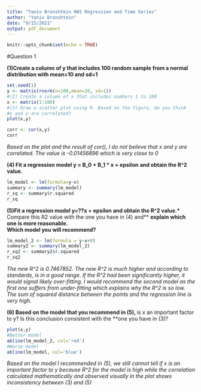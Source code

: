 ```yaml
---
title: "Yaniv Bronshtein HW1 Regression and Time Series"
author: "Yaniv Bronshtein"
date: "9/15/2021"
output: pdf_document
---
```


```r
knitr::opts_chunk$set(echo = TRUE)
```

#Question 1

**(1)Create a column of y that includes 100 random sample from a normal**
**distribution with mean=10 and sd=1**
```r
set.seed(1)
y <- matrix(rnorm(n=100,mean=10, sd=1))
#(2) Create a column of x that includes numbers 1 to 100
x <- matrix(1:100)
#(3) Draw a scatter plot using R. Based on the figure, do you think
#x and y are correlated?
plot(x,y)
```

```r
corr <- cor(x,y)
corr
```
*Based on the plot and the result of cor(), I do not believe that x and y are*
*correlated. The value is -0.01456896 which is very close to 0*


**(4) Fit a regression model y = B_0 + B_1 * x + epsilon**
**and obtain the R^2 value.**
```r
lm_model <- lm(formula=y~x)
summary <- summary(lm_model)
r_sq <- summary$r.squared
r_sq
```

**(5)Fit a regression model y=??x + epsilon and obtain the R^2 value.*  
**Compare this R2 value with the one you have in (4) and** 
**explain which one is more reasonable.**  
**Which model you will recommend?**
```r
lm_model_2 <- lm(formula = y~x+0)
summary2 <- summary(lm_model_2)
r_sq2 <- summary2$r.squared
r_sq2
```

*The new R^2 is 0.7467852.*
*The new R^2 is much higher and according to standards,*
*is in a good range. If the R^2 had been significantly higher,*
*it would signal likely over-fitting. I would recommend the second model*
*as the first one suffers from under-fitting which explains why the R^2 is so*
*low. The sum of squared distance between the points and the regression line*
*is very high.*


**(6)  Based on the model that you recommend in (5), 
**is x an important factor to y?  Is this conclusion consistent with the 
**one you have in (3)?

```r
plot(x,y)
#Better model
abline(lm_model_2, col='red')
#Worse model
abline(lm_model, col='blue')
```
*Based on the model I recommended in (5), we still cannot tell if x is an*
*important factor to y because R^2 for the model is high while the correlation*
*calculated mathematically and observed visually in the plot shows* 
*inconsistency between (3) and (5)*
